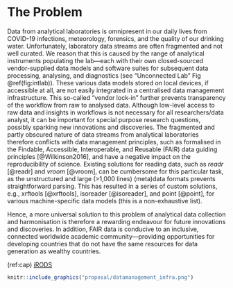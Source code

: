 # The Problem

Data from analytical laboratories is omnipresent in our daily lives from COVID-19 infections, meteorology, forensics, and the quality of our drinking water. Unfortunately, laboratory data streams are often fragmented and not well curated. We reason that this is caused by the range of analytical instruments populating the lab---each with their own closed-sourced vendor-supplied data models and software suites for subsequent data processing, analysing, and diagnostics (see "Unconnected Lab" Fig \@ref(fig:intlab)). These various data models stored on local devices, if accessible at all, are not easily integrated in a centralised data management infrastructure. This so-called "vendor lock-in" further prevents transparency of the workflow from raw to analysed data. Although low-level access to raw data and insights in workflows is not necessary for all researchers/data analyst, it can be important for special purpose research questions, possibly sparking new innovations and discoveries. The fragmented and partly obscured nature of data streams from analytical laboratories therefore conflicts with data management principles, such as formalised in the Findable, Accessible, Interoperable, and Reusable (FAIR) data guiding principles [@Wilkinson2016], and have a negative impact on the reproducibility of science. Existing solutions for reading data, such as *readr* [@readr] and *vroom* [@vroom], can be cumbersome for this particular task, as the unstructured and large (>1,000 lines) (meta)data formats prevents straightforward parsing. This has resulted in a series of custom solutions, e.g., xrftools [@xrftools], isoreader [@isoreader], and point [@point], for various machine-specific data models (this is a non-exhaustive list). 

<!-- Improving access to this analytical data is not only beneficial to the individual user but can also improve data management infrastructures for labs, which is pertinent to open science,  -->

Hence, a more universal solution to this problem of analytical data collection and harmonisation is therefore a rewarding endeavour for future innovations and discoveries. In addition, FAIR data is conducive to an inclusive, connected worldwide academic community---providing opportunities for developing countries that do not have the same resources for data generation as wealthy countries.

(ref:cap) [iRODS](https://irods.org/)


```r
knitr::include_graphics("proposal/datamanagement_infra.png")
```


<!-- 
Outlining the issue / weak point / problem to be solved by this proposal. This should be a compelling section that sets the reader up for the next section - the proposed solution!

It is important to cover:

 - [ ] What the problem is
 - [ ] Who it affects
 - [ ] Have there been previous attempts to resolve the problem
 - [ ] Why it should be tackled
-->
